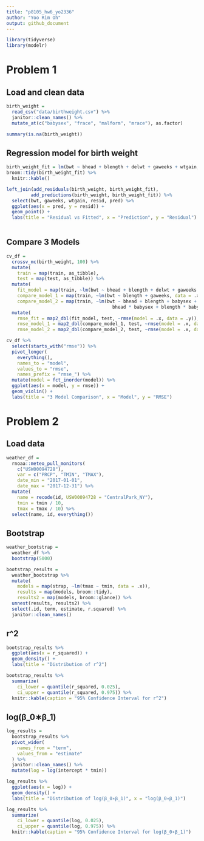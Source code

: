 ```yaml
---
title: "p8105_hw6_yo2336"
author: "Yoo Rim Oh"
output: github_document
---
```


```r
library(tidyverse)
library(modelr)
```


# Problem 1

## Load and clean data
```r
birth_weight =
  read_csv("data/birthweight.csv") %>%
  janitor::clean_names() %>%
  mutate_at(c("babysex", "frace", "malform", "mrace"), as.factor)

summary(is.na(birth_weight))
```


## Regression model for birth weight
```r
birth_weight_fit = lm(bwt ~ bhead + blength + delwt + gaweeks + wtgain, data = birth_weight)
broom::tidy(birth_weight_fit) %>%
  knitr::kable()

left_join(add_residuals(birth_weight, birth_weight_fit),
         add_predictions(birth_weight, birth_weight_fit)) %>%
  select(bwt, gaweeks, wtgain, resid, pred) %>%
  ggplot(aes(x = pred, y = resid)) +
  geom_point() +
  labs(title = "Residual vs Fitted", x = "Prediction", y = "Residual")
  
```


## Compare 3 Models
```r
cv_df = 
  crossv_mc(birth_weight, 100) %>%
  mutate(
    train = map(train, as_tibble),
    test = map(test, as_tibble)) %>%
  mutate(
    fit_model = map(train, ~lm(bwt ~ bhead + blength + delwt + gaweeks + wtgain, data = .x)),
    compare_model_1 = map(train, ~lm(bwt ~ blength + gaweeks, data = .x)),
    compare_model_2 = map(train, ~lm(bwt ~ bhead + blength + babysex + bhead * blength + 
                                       bhead * babysex + blength * babysex, data = .x))) %>%
  mutate(
    rmse_fit = map2_dbl(fit_model, test, ~rmse(model = .x, data = .y)),
    rmse_model_1 = map2_dbl(compare_model_1, test, ~rmse(model = .x, data = .y)),
    rmse_model_2 = map2_dbl(compare_model_2, test, ~rmse(model = .x, data = .y)))

cv_df %>% 
  select(starts_with("rmse")) %>% 
  pivot_longer(
    everything(),
    names_to = "model", 
    values_to = "rmse",
    names_prefix = "rmse_") %>% 
  mutate(model = fct_inorder(model)) %>% 
  ggplot(aes(x = model, y = rmse)) + 
  geom_violin() +
  labs(title = "3 Model Comparison", x = "Model", y = "RMSE")
```


# Problem 2

## Load data
```r
weather_df = 
  rnoaa::meteo_pull_monitors(
    c("USW00094728"),
    var = c("PRCP", "TMIN", "TMAX"), 
    date_min = "2017-01-01",
    date_max = "2017-12-31") %>%
  mutate(
    name = recode(id, USW00094728 = "CentralPark_NY"),
    tmin = tmin / 10,
    tmax = tmax / 10) %>%
  select(name, id, everything())
```


## Bootstrap
```r
weather_bootstrap =
  weather_df %>%
  bootstrap(5000)

bootstrap_results =
  weather_bootstrap %>%
  mutate(
    models = map(strap, ~lm(tmax ~ tmin, data = .x)),
    results = map(models, broom::tidy),
    results2 = map(models, broom::glance)) %>%
  unnest(results, results2) %>%
  select(.id, term, estimate, r.squared) %>%
  janitor::clean_names()

```

## r^2
```r
bootstrap_results %>%
  ggplot(aes(x = r_squared)) + 
  geom_density() +
  labs(title = "Distribution of r^2")

bootstrap_results %>%
  summarize(
    ci_lower = quantile(r_squared, 0.025), 
    ci_upper = quantile(r_squared, 0.975)) %>%
  knitr::kable(caption = "95% Confidence Interval for r^2")
```


## log(β_0∗β_1)
```r
log_results =
  bootstrap_results %>%
  pivot_wider(
    names_from = "term",
    values_from = "estimate"
  ) %>%
  janitor::clean_names() %>%
  mutate(log = log(intercept * tmin))

log_results %>%
  ggplot(aes(x = log)) + 
  geom_density() +
  labs(title = "Distribution of log(β_0∗β_1)", x = "log(β_0∗β_1)")

log_results %>%
  summarize(
    ci_lower = quantile(log, 0.025), 
    ci_upper = quantile(log, 0.975)) %>%
  knitr::kable(caption = "95% Confidence Interval for log(β_0∗β_1)")
```

